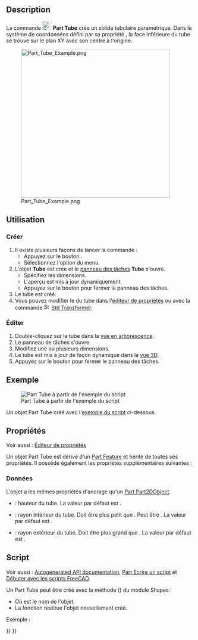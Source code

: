 <languages/>

{{Docnav/fr
|[[Part_Torus/fr|Tore]]
|[[Part_Primitives/fr|Primitives]]
|[[Part_Workbench/fr|Atelier Part]]
|IconL=Part_Torus.svg
|IconR=Part_Primitives.svg
|IconC=Workbench_Part.svg
}}

{{GuiCommand/fr
|Name=Part Tube
|Name/fr=Part Tube
|MenuLocation=Part → Primitives → Tube
|Workbenches=[[Part_Workbench/fr|Part]]
|Version=0.19
|SeeAlso=[[Part_Primitives/fr|Part Primitives]]
}}

==Description==

La commande [[Image:Part_Tube.svg|24px]] '''Part Tube''' crée un solide tubulaire paramétrique. Dans le système de coordonnées défini par sa propriété {{PropertyData|Placement}}, la face inférieure du tube se trouve sur le plan XY avec son centre à l'origine.

[[Image:Part_Tube_Example.png|400px]]

<span id="Usage"></span>
==Utilisation==

<span id="Create"></span>
=== Créer ===

# Il existe plusieurs façons de lancer la commande :
#* Appuyez sur le bouton {{Button|[[Image:Part_Tube.svg|16px]] [[Part_Tube/fr|Tube]]}}.
#* Sélectionnez l'option {{MenuCommand|Part → Primitives → [[Image:Part_Tube.svg|16px]] Tube}} du menu.
# L'objet '''Tube''' est crée et le [[Task_panel/fr|panneau des tâches]] '''Tube''' s'ouvre.
#* Spécifiez les dimensions.
#* L'aperçu est mis à jour dynamiquement.
#* Appuyez sur le bouton {{Button|OK}} pour fermer le panneau des tâches.
# Le tube est créé.
# Vous pouvez modifier le {{PropertyData|Placement}} du tube dans l'[[Property_editor/fr|éditeur de propriétés]] ou avec la commande [[Image:Std_TransformManip.svg|16px]] [[Std_TransformManip/fr|Std Transformer]].

<span id="Edit"></span>
=== Éditer ===

# Double-cliquez sur le tube dans la [[Tree_view/fr|vue en arborescence]].
# Le panneau de tâches {{MenuCommand|Tube}} s'ouvre.
# Modifiez une ou plusieurs dimensions.
# Le tube est mis à jour de façon dynamique dans la [[3D_view/fr|vue 3D]].
# Appuyez sur le bouton {{Button|OK}} pour fermer le panneau des tâches.

<span id="Example"></span>
== Exemple ==

[[Image:Part_Tube_Scripting_Example.png|thumb|Part Tube à partir de l'exemple du script]]

Un objet Part Tube créé avec l'[[#Script|exemple du script]] ci-dessous.

<span id="Properties"></span>
==Propriétés==

Voir aussi : [[Property_editor/fr|Éditeur de propriétés]]

Un objet Part Tube est dérivé d'un [[Part_Feature/fr|Part Feature]] et hérite de toutes ses propriétés. Il possède également les propriétés supplémentaires suivantes :

<span id="Data"></span>
=== Données ===

{{TitleProperty|Attachment}}

L'objet a les mêmes propriétés d'ancrage qu'un [[Part_Part2DObject/fr#Donn.C3.A9es|Part Part2DObject]].

{{TitleProperty|Tube}}

* {{PropertyData|Height|Length}} : hauteur du tube. La valeur par défaut est {{Value|10mm}}.
* {{PropertyData|Inner Radius|Length}} : rayon intérieur du tube. Doit être plus petit que {{PropertyData|Outer Radius}}. Peut être {{Value|0}}. La valeur par défaut est {{Value|2mm}}.
* {{PropertyData|Outer Radius|Length}} : rayon extérieur du tube. Doit être plus grand que {{PropertyData|Inner Radius}}. La valeur par défaut est {{Value|5mm}}.

<span id="Scripting"></span>
== Script ==

Voir aussi : [https://freecad.github.io/SourceDoc/ Autogenerated API documentation], [[Part_scripting/fr|Part Ecrire un script]] et [[FreeCAD_Scripting_Basics/fr|Débuter avec les scripts FreeCAD]].

Un Part Tube peut être créé avec la méthode {{Incode|addTube()}} ({{Version/fr|0.20}}) du module Shapes :

{{Code|code=
tube = Shapes.addTube(FreeCAD.ActiveDocument, "myTube")
}}

* Où {{Incode|"myTube"}} est le nom de l'objet.
* La fonction restitue l'objet nouvellement créé.

Exemple :

{{Code|code=
import FreeCAD as App
from BasicShapes import Shapes

doc = App.activeDocument()

tube = Shapes.addTube(FreeCAD.ActiveDocument, "myTube")
tube.Height = 20
tube.InnerRadius = 2
tube.OuterRadius = 3
tube.Placement = App.Placement(App.Vector(2, 4, 5), App.Rotation(60, 60, 30))

doc.recompute()
}}


{{Docnav/fr
|[[Part_Torus/fr|Tore]]
|[[Part_Primitives/fr|Primitives]]
|[[Part_Workbench/fr|Atelier Part]]
|IconL=Part_Torus.svg
|IconR=Part_Primitives.svg
|IconC=Workbench_Part.svg
}}

{{Part_Tools_navi{{#translation:}}}}
{{Userdocnavi{{#translation:}}}}